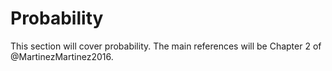 # __Probability__ 


This section will cover probability. The main references will be Chapter 2 of @MartinezMartinez2016.


